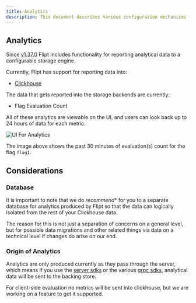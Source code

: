 ```yaml
---
title: Analytics
description: This document describes various configuration mechanisms for controlling analytics for Flipt.
---
```


## Analytics

Since [v1.37.0](https://github.com/flipt-io/flipt/releases/tag/v1.37.0) Flipt includes functionality for reporting analytical data to a configurable storage engine.

Currently, Flipt has support for reporting data into:
- [Clickhouse](https://clickhouse.com/)

The data that gets reported into the storage backends are currently:
- Flag Evaluation Count

All of these analytics are viewable on the UI, and users can look back up to 24 hours of data for each metric.

![UI For Analytics](/images/configuration/analytics_quick_view.png)

The image above shows the past 30 minutes of evaluation(s) count for the flag `flag1`.

## Considerations

### Database

It is important to note that we do *recommend** for you to a separate database for analytics produced by Flipt so that the data can logically isolated from the rest of your Clickhouse data.

The reason for this is not just a separation of concerns on a general level, but for possible data migrations and other related things via data on a technical level if changes do arise on our end.

### Origin of Analytics

Analytics are only produced currently as they pass through the server, which means if you use the [server sdks](/integration/server/rest) or the various [grpc sdks](/integration/server/grpc), analytical data will be sent to the backing store.

For client-side evaluation no metrics will be sent into clickhouse, but we are working on a feature to get it supported.
